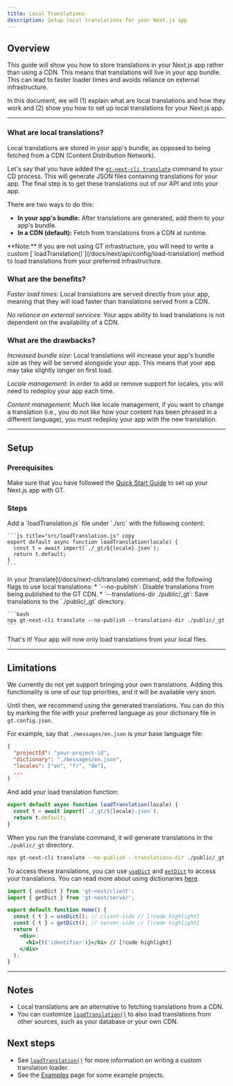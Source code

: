 ```yaml
---
title: Local Translations
description: Setup local translations for your Next.js app
---
```


## Overview

This guide will show you how to store translations in your Next.js app rather than using a CDN.
This means that translations will live in your app bundle.
This can lead to faster loader times and avoids reliance on external infrastructure.

In this document, we will (1) explain what are local translations and how they work and
(2) show you how to set up local translations for your Next.js app.

---

### What are local translations?

Local translations are stored in your app's bundle, as opposed to being fetched from a CDN (Content Distribution Network).

Let's say that you have added the [`gt-next-cli translate`](/docs/next-cli/translate) command to your CD process.
This will generate JSON files containing translations for your app.
The final step is to get these translations out of our API and into your app.

There are two ways to do this:
 * **In your app's bundle:** After translations are generated, add them to your app's bundle.
 * **In a CDN (default):** Fetch from translations from a CDN at runtime.

<Callout>
  **Note:**
  If you are not using GT infrastructure, you will need to write a custom [`loadTranslation()`](/docs/next/api/config/load-translation) method to load translations from your preferred infrastructure.
</Callout>

### What are the benefits?

*Faster load times:* Local translations are served directly from your app,
meaning that they will load faster than translations served from a CDN.

*No reliance on external services:* Your apps ability to load translations is not dependent on the availability of a CDN.

### What are the drawbacks?

*Increased bundle size:* Local translations will increase your app's bundle size as they will be served alongside your app.
This means that your app may take slightly longer on first load.

*Locale management:* In order to add or remove support for locales, you will need to redeploy your app each time.

*Content management:* Much like locale management, if you want to change a translation (i.e., you do not like how your content has been phrased in a different language),
you must redeploy your app with the new translation.

---

## Setup

### Prerequisites

Make sure that you have followed the [Quick Start Guide](/docs/next/tutorials/quickstart) to set up your Next.js app with GT.

### Steps

<Steps>
  <Step>
    Add a `loadTranslation.js` file under `./src` with the following content:

    ```js title="src/loadTranslation.js" copy
    export default async function loadTranslation(locale) {
      const t = await import(`./_gt/${locale}.json`);
      return t.default;
    }
    ```
  </Step>

  <Step>
    In your [translate](/docs/next-cli/translate) command, add the following flags to use local translations:
      * `--no-publish`: Disable translations from being published to the GT CDN.
      * `--translations-dir ./public/_gt`: Save translations to the `./public/_gt` directory.
    
    ```bash
    npx gt-next-cli translate --no-publish --translations-dir ./public/_gt
    ```
  </Step>
</Steps>

That's it! Your app will now only load translations from your local files.

---

## Limitations

We currently do not yet support bringing your own translations.
Adding this functionality is one of our top priorities, and it will be available very soon.

Until then, we recommend using the generated translations.
You can do this by marking the file with your preferred language as your dictionary file in `gt.config.json`.

For example, say that `./messages/en.json` is your base language file:
```json
{
  "projectId": "your-project-id",
  "dictionary": "./messages/en.json",
  "locales": ["en", "fr", "de"],
  ...
}
```

And add your load translation function:
```js title="src/loadTranslation.js" copy
export default async function loadTranslation(locale) {
  const t = await import(`./_gt/${locale}.json`);
  return t.default;
}
```

When you run the translate command, it will generate translations in the `./public/_gt` directory.
```bash
npx gt-next-cli translate --no-publish --translations-dir ./public/_gt
```

To access these translations, you can use [`useDict`](/docs/nest/api/dictionary/useDict) and [`getDict`](/docs/nest/api/dictionary/getDict) to access your translations.
You can read more about using dictionaries [here](/docs/next/reference/dictionary-reference).

```jsx title="pages/index.js" copy
import { useDict } from 'gt-next/client';
import { getDict } from 'gt-next/server';

export default function Home() {
  const { t } = useDict(); // client-side // [!code highlight]
  const { t } = getDict(); // server-side // [!code highlight]
  return (
    <div>
      <h1>{t('identifier')}</h1> // [!code highlight]
    </div>
  );
}
```


---


## Notes
 * Local translations are an alternative to fetching translations from a CDN.
 * You can customize [`loadTranslation()`](/docs/next/api/config/load-translation) to also load translations from other sources, such as your database or your own CDN.

## Next steps
 * See [`loadTranslation()`](/docs/next/api/config/load-translation) for more information on writing a custom translation loader.
 * See the [Examples](/docs/reference/examples) page for some example projects.